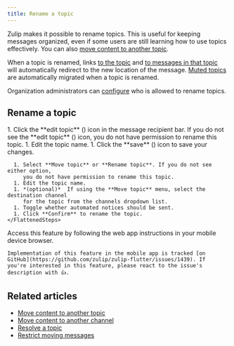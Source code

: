 ```yaml
---
title: Rename a topic
---
```



Zulip makes it possible to rename topics. This is useful for keeping messages
organized, even if some users are still learning how to use topics effectively.
You can also [move content to another
topic](/help/move-content-to-another-topic).

When a topic is renamed, links [to the
topic](/help/link-to-a-message-or-conversation#get-a-link-to-a-specific-topic)
and [to messages in that
topic](/help/link-to-a-message-or-conversation#get-a-link-to-a-specific-message)
will automatically redirect to the new location of the message. [Muted
topics](/help/mute-a-topic) are automatically migrated when a topic is renamed.

Organization administrators can [configure](/help/restrict-moving-messages) who
is allowed to rename topics.

## Rename a topic

<Tabs>
  <TabItem label="Via message recipient bar">
    <Steps>
      1. Click the **edit topic** (<PencilIcon />) icon in
         the message recipient bar. If you do not see the
         **edit topic** (<PencilIcon />) icon, you do not
         have permission to rename this topic.
      1. Edit the topic name.
      1. Click the **save** (<CheckIcon />) icon
         to save your changes.
    </Steps>
  </TabItem>

  <TabItem label="Via left sidebar">
    <FlattenedSteps>
      <TopicActions />

      1. Select **Move topic** or **Rename topic**. If you do not see either option,
         you do not have permission to rename this topic.
      1. Edit the topic name.
      1. *(optional)*  If using the **Move topic** menu, select the destination channel
         for the topic from the channels dropdown list.
      1. Toggle whether automated notices should be sent.
      1. Click **Confirm** to rename the topic.
    </FlattenedSteps>
  </TabItem>

  <TabItem label="Mobile">
    Access this feature by following the web app instructions in your
    mobile device browser.

    Implementation of this feature in the mobile app is tracked [on
    GitHub](https://github.com/zulip/zulip-flutter/issues/1439). If
    you're interested in this feature, please react to the issue's
    description with 👍.
  </TabItem>
</Tabs>

## Related articles

* [Move content to another topic](/help/move-content-to-another-topic)
* [Move content to another channel](/help/move-content-to-another-channel)
* [Resolve a topic](/help/resolve-a-topic)
* [Restrict moving messages](/help/restrict-moving-messages)

